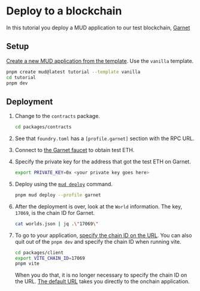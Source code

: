 # Deploy to a blockchain

In this tutorial you deploy a MUD application to our test blockchain, [Garnet](https://garnetchain.com/bridge)

## Setup

[Create a new MUD application from the template](/quickstart).
Use the `vanilla` template.

```sh copy
pnpm create mud@latest tutorial --template vanilla
cd tutorial
pnpm dev
```

## Deployment

1. Change to the `contracts` package.

   ```sh copy
   cd packages/contracts
   ```

1. See that `foundry.toml` has a `[profile.garnet]` section with the RPC URL.

1. Connect to [the Garnet faucet](https://garnetchain.com/faucet) to obtain test ETH.

1. Specify the private key for the address that got the test ETH on Garnet.

   ```sh copy
   export PRIVATE_KEY=0x <your private key goes here>
   ```

1. Deploy using the [`mud deploy`](/cli/deploy) command.

   ```sh copy
   pnpm mud deploy --profile garnet
   ```

1. After the deployment is over, look at the `World` information.
   The key, `17069`, is the chain ID for Garnet.

   ```sh copy
   cat worlds.json | jq .\"17069\"
   ```

1. To go to your application, [specify the chain ID on the URL](http://localhost:3000/?chainid=17069).
   You can also quit out of the `pnpm dev` and specify the chain ID when running vite.

   ```sh copy
   cd packages/client
   export VITE_CHAIN_ID=17069
   pnpm vite
   ```

   When you do that, it is no longer necessary to specify the chain ID on the URL.
   [The default URL](http://localhost:3000) takes you directly to the onchain application.

